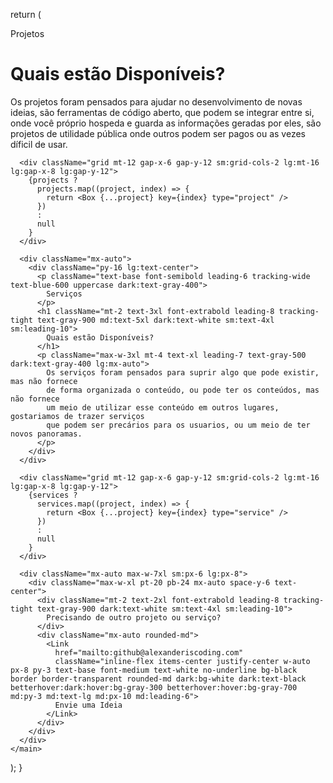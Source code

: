 
  return (
    <main className="relative">
      <div className="mx-auto">
        <div className="py-16 lg:text-center">
          <p className="text-base font-semibold leading-6 tracking-wide text-blue-600 uppercase dark:text-gray-400">
            Projetos
          </p>
          <h1 className="mt-2 text-3xl font-extrabold leading-8 tracking-tight text-gray-900 md:text-5xl dark:text-white sm:text-4xl sm:leading-10">
            Quais estão Disponíveis?
          </h1>
          <p className="max-w-3xl mt-4 text-xl leading-7 text-gray-500 dark:text-gray-400 lg:mx-auto">
            Os projetos foram pensados para ajudar no desenvolvimento de novas ideias, são ferramentas
            de código aberto, que podem se integrar entre si, onde você próprio hospeda e guarda as
            informações geradas por eles, são projetos de utilidade pública onde outros podem ser pagos ou as vezes díficil de usar.
          </p>
        </div>
      </div>

      <div className="grid mt-12 gap-x-6 gap-y-12 sm:grid-cols-2 lg:mt-16 lg:gap-x-8 lg:gap-y-12">
        {projects ?
          projects.map((project, index) => {
            return <Box {...project} key={index} type="project" />
          })
          :
          null
        }
      </div>

      <div className="mx-auto">
        <div className="py-16 lg:text-center">
          <p className="text-base font-semibold leading-6 tracking-wide text-blue-600 uppercase dark:text-gray-400">
            Serviços
          </p>
          <h1 className="mt-2 text-3xl font-extrabold leading-8 tracking-tight text-gray-900 md:text-5xl dark:text-white sm:text-4xl sm:leading-10">
            Quais estão Disponíveis?
          </h1>
          <p className="max-w-3xl mt-4 text-xl leading-7 text-gray-500 dark:text-gray-400 lg:mx-auto">
            Os serviços foram pensados para suprir algo que pode existir, mas não fornece
            de forma organizada o conteúdo, ou pode ter os conteúdos, mas não fornece
            um meio de utilizar esse conteúdo em outros lugares, gostariamos de trazer serviços
            que podem ser precários para os usuarios, ou um meio de ter novos panoramas.
          </p>
        </div>
      </div>

      <div className="grid mt-12 gap-x-6 gap-y-12 sm:grid-cols-2 lg:mt-16 lg:gap-x-8 lg:gap-y-12">
        {services ?
          services.map((project, index) => {
            return <Box {...project} key={index} type="service" />
          })
          :
          null
        }
      </div>

      <div className="mx-auto max-w-7xl sm:px-6 lg:px-8">
        <div className="max-w-xl pt-20 pb-24 mx-auto space-y-6 text-center">
          <div className="mt-2 text-2xl font-extrabold leading-8 tracking-tight text-gray-900 dark:text-white sm:text-4xl sm:leading-10">
            Precisando de outro projeto ou serviço?
          </div>
          <div className="mx-auto rounded-md">
            <Link
              href="mailto:github@alexanderiscoding.com"
              className="inline-flex items-center justify-center w-auto px-8 py-3 text-base font-medium text-white no-underline bg-black border border-transparent rounded-md dark:bg-white dark:text-black betterhover:dark:hover:bg-gray-300 betterhover:hover:bg-gray-700 md:py-3 md:text-lg md:px-10 md:leading-6">
              Envie uma Ideia
            </Link>
          </div>
        </div>
      </div>
    </main>

);
}
